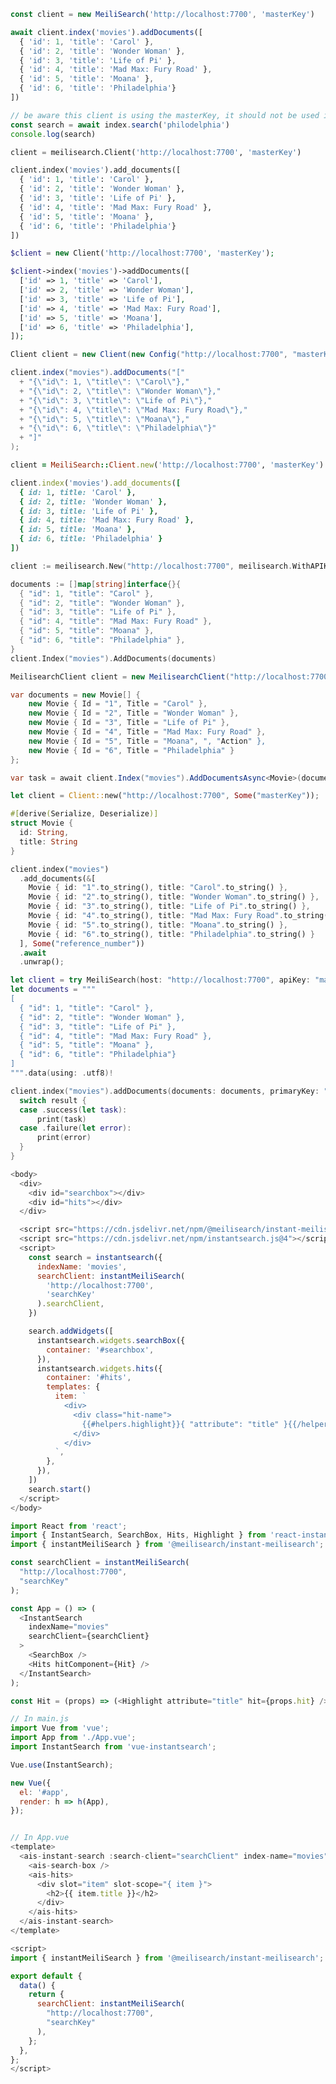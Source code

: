 <CodeGroup>

```javascript JS
const client = new MeiliSearch('http://localhost:7700', 'masterKey')

await client.index('movies').addDocuments([
  { 'id': 1, 'title': 'Carol' },
  { 'id': 2, 'title': 'Wonder Woman' },
  { 'id': 3, 'title': 'Life of Pi' },
  { 'id': 4, 'title': 'Mad Max: Fury Road' },
  { 'id': 5, 'title': 'Moana' },
  { 'id': 6, 'title': 'Philadelphia'}
])

// be aware this client is using the masterKey, it should not be used in front end
const search = await index.search('philodelphia')
console.log(search)
```


```python Python
client = meilisearch.Client('http://localhost:7700', 'masterKey')

client.index('movies').add_documents([
  { 'id': 1, 'title': 'Carol' },
  { 'id': 2, 'title': 'Wonder Woman' },
  { 'id': 3, 'title': 'Life of Pi' },
  { 'id': 4, 'title': 'Mad Max: Fury Road' },
  { 'id': 5, 'title': 'Moana' },
  { 'id': 6, 'title': 'Philadelphia'}
])
```


```php PHP
$client = new Client('http://localhost:7700', 'masterKey');

$client->index('movies')->addDocuments([
  ['id' => 1, 'title' => 'Carol'],
  ['id' => 2, 'title' => 'Wonder Woman'],
  ['id' => 3, 'title' => 'Life of Pi'],
  ['id' => 4, 'title' => 'Mad Max: Fury Road'],
  ['id' => 5, 'title' => 'Moana'],
  ['id' => 6, 'title' => 'Philadelphia'],
]);
```


```java Java
Client client = new Client(new Config("http://localhost:7700", "masterKey"));

client.index("movies").addDocuments("["
  + "{\"id\": 1, \"title\": \"Carol\"},"
  + "{\"id\": 2, \"title\": \"Wonder Woman\"},"
  + "{\"id\": 3, \"title\": \"Life of Pi\"},"
  + "{\"id\": 4, \"title\": \"Mad Max: Fury Road\"},"
  + "{\"id\": 5, \"title\": \"Moana\"},"
  + "{\"id\": 6, \"title\": \"Philadelphia\"}"
  + "]"
);
```


```ruby Ruby
client = MeiliSearch::Client.new('http://localhost:7700', 'masterKey')

client.index('movies').add_documents([
  { id: 1, title: 'Carol' },
  { id: 2, title: 'Wonder Woman' },
  { id: 3, title: 'Life of Pi' },
  { id: 4, title: 'Mad Max: Fury Road' },
  { id: 5, title: 'Moana' },
  { id: 6, title: 'Philadelphia' }
])
```


```go Go
client := meilisearch.New("http://localhost:7700", meilisearch.WithAPIKey("masterKey"))

documents := []map[string]interface{}{
  { "id": 1, "title": "Carol" },
  { "id": 2, "title": "Wonder Woman" },
  { "id": 3, "title": "Life of Pi" },
  { "id": 4, "title": "Mad Max: Fury Road" },
  { "id": 5, "title": "Moana" },
  { "id": 6, "title": "Philadelphia" },
}
client.Index("movies").AddDocuments(documents)
```


```csharp C#
MeilisearchClient client = new MeilisearchClient("http://localhost:7700", "masterKey");

var documents = new Movie[] {
    new Movie { Id = "1", Title = "Carol" },
    new Movie { Id = "2", Title = "Wonder Woman" },
    new Movie { Id = "3", Title = "Life of Pi" },
    new Movie { Id = "4", Title = "Mad Max: Fury Road" },
    new Movie { Id = "5", Title = "Moana", ", "Action" },
    new Movie { Id = "6", Title = "Philadelphia" }
};

var task = await client.Index("movies").AddDocumentsAsync<Movie>(documents);
```


```rust Rust
let client = Client::new("http://localhost:7700", Some("masterKey"));

#[derive(Serialize, Deserialize)]
struct Movie {
  id: String,
  title: String
}

client.index("movies")
  .add_documents(&[
    Movie { id: "1".to_string(), title: "Carol".to_string() },
    Movie { id: "2".to_string(), title: "Wonder Woman".to_string() },
    Movie { id: "3".to_string(), title: "Life of Pi".to_string() },
    Movie { id: "4".to_string(), title: "Mad Max: Fury Road".to_string() },
    Movie { id: "5".to_string(), title: "Moana".to_string() },
    Movie { id: "6".to_string(), title: "Philadelphia".to_string() }
  ], Some("reference_number"))
  .await
  .unwrap();
```


```swift Swift
let client = try MeiliSearch(host: "http://localhost:7700", apiKey: "masterKey")
let documents = """
[
  { "id": 1, "title": "Carol" },
  { "id": 2, "title": "Wonder Woman" },
  { "id": 3, "title": "Life of Pi" },
  { "id": 4, "title": "Mad Max: Fury Road" },
  { "id": 5, "title": "Moana" },
  { "id": 6, "title": "Philadelphia"}
]
""".data(using: .utf8)!

client.index("movies").addDocuments(documents: documents, primaryKey: "reference_number") { (result) in
  switch result {
  case .success(let task):
      print(task)
  case .failure(let error):
      print(error)
  }
}
```


```javascript Vanilla JS
<body>
  <div>
    <div id="searchbox"></div>
    <div id="hits"></div>
  </div>

  <script src="https://cdn.jsdelivr.net/npm/@meilisearch/instant-meilisearch/dist/instant-meilisearch.umd.min.js"></script>
  <script src="https://cdn.jsdelivr.net/npm/instantsearch.js@4"></script>
  <script>
    const search = instantsearch({
      indexName: 'movies',
      searchClient: instantMeiliSearch(
        'http://localhost:7700',
        'searchKey'
      ).searchClient,
    })

    search.addWidgets([
      instantsearch.widgets.searchBox({
        container: '#searchbox',
      }),
      instantsearch.widgets.hits({
        container: '#hits',
        templates: {
          item: `
            <div>
              <div class="hit-name">
                {{#helpers.highlight}}{ "attribute": "title" }{{/helpers.highlight}}
              </div>
            </div>
          `,
        },
      }),
    ])
    search.start()
  </script>
</body>
```


```javascript React
import React from 'react';
import { InstantSearch, SearchBox, Hits, Highlight } from 'react-instantsearch-dom';
import { instantMeiliSearch } from '@meilisearch/instant-meilisearch';

const searchClient = instantMeiliSearch(
  "http://localhost:7700",
  "searchKey"
);

const App = () => (
  <InstantSearch
    indexName="movies"
    searchClient={searchClient}
  >
    <SearchBox />
    <Hits hitComponent={Hit} />
  </InstantSearch>
);

const Hit = (props) => (<Highlight attribute="title" hit={props.hit} />);
```


```javascript Vue.js
// In main.js
import Vue from 'vue';
import App from './App.vue';
import InstantSearch from 'vue-instantsearch';

Vue.use(InstantSearch);

new Vue({
  el: '#app',
  render: h => h(App),
});


// In App.vue
<template>
  <ais-instant-search :search-client="searchClient" index-name="movies">
    <ais-search-box />
    <ais-hits>
      <div slot="item" slot-scope="{ item }">
        <h2>{{ item.title }}</h2>
      </div>
    </ais-hits>
  </ais-instant-search>
</template>

<script>
import { instantMeiliSearch } from '@meilisearch/instant-meilisearch';

export default {
  data() {
    return {
      searchClient: instantMeiliSearch(
        "http://localhost:7700",
        "searchKey"
      ),
    };
  },
};
</script>
```

</CodeGroup>